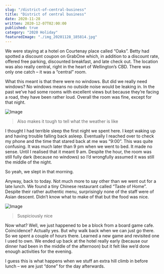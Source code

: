 ```yaml
---
slug: "/district-of-central-business"
title: "District of central business"
date: 2020-11-28
written: 2020-12-07T02:00:00
published: true
category: "2020 Holiday"
featuredImage: "./img_20201128_185814.jpg"
---
```


We were staying at a hotel on Courtenay place called “Oaks”. Betty had spotted a discount coupon on GrabOne which, in addition to a discount rate, offered free parking, discounted breakfast, and late check out. The location was also really central, right in the heart of Wellington’s CBD. There was only one catch – it was a “central” room.

What this meant is that there were no windows. But did we really need windows? No windows means no outside noise would be leaking in. In the past we’ve had some rooms with excellent views but because they’re facing a road, they have been rather loud. Overall the room was fine, except for that night.

![Image](img_20201128_185814.jpg)

> Also makes it tough to tell what the weather is like

I thought I had terrible sleep the first night we spent here. I kept waking up and having trouble falling back asleep. Eventually I reached over to check my phone and the time that stared back at me was “9:00”. This was quite confusing. It was much later than 9 pm when we went to bed. It made no sense. Until I realised that it meant 9 am. Despite the hour, the room was still fully dark (because no windows) so I’d wrongfully assumed it was still the middle of the night.

So yeah, we slept in that morning.

Anyway, back to today. Not much more to say other than we went out for a late lunch. We found a tiny Chinese restaurant called “Taste of Home”. Despite their rather authentic menu, surprisingly none of the staff were of Asian descent. Didn’t know what to make of that but the food was nice.

![Image](img_20201128_155256-1.jpg)

> Suspiciously nice

Now what? Well, we just happened to be a block from a board game cafe. Coincidence? Actually yes. But why walk back when we can just go there. So we spent a couple of hours there. Learned a new game and revisited one I used to own. We ended up back at the hotel really early (because our dinner had been in the middle of the afternoon) but it felt like we’d done enough activities for the evening.

I guess this is what happens when we stuff an extra hill climb in before lunch – we are just “done” for the day afterwards.